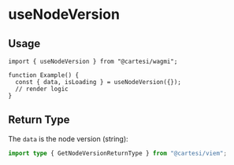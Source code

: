 # useNodeVersion

## Usage

```tsx twoslash
import { useNodeVersion } from "@cartesi/wagmi";

function Example() {
  const { data, isLoading } = useNodeVersion({});
  // render logic
}
```

## Return Type

The `data` is the node version (string):

```ts twoslash
import type { GetNodeVersionReturnType } from "@cartesi/viem";
```
